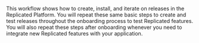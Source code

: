 This workflow shows how to create, install, and iterate on releases in the Replicated Platform. You will repeat these same basic steps to create and test releases throughout the onboarding process to test Replicated features. You will also repeat these steps after onboarding whenever you need to integrate new Replicated features with your application.